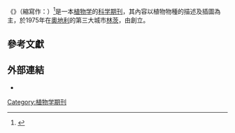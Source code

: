 {{roughtranslation|time=2021-01-05T01:11:03+00:00}}
{{Notchinesetitle|time=2021-01-05T01:11:03+00:00}}
{{Infobox magazine
|title = 林茲生物學貢獻
|native_name = Linzer Biologische Beiträge
|abbreviation = Linzer Biol. Beitr.
|category = [[植物學|植物學]]
|año de fundación = Desde 1975 hasta ahora
|country = [[奥地利|奥地利]]
|website = https://www.zobodat.at/publikation_series.php?id=2
|ISSN = 0253-116X
}}

《'''{{lang|de|Linzer Biologische Beiträge}}'''》（縮寫作：{{lang|de|Linzer Biol. Beitr.}}）<ref>{{cite web |url=http://www.tropicos.org/Publication/11443 |title=Publication - Linzer Biol. Beitr. |work=[[Tropicos|Tropicos]] |access-date=2020-12-30 |language=en |archive-date=2019-03-27 |archive-url=https://web.archive.org/web/20190327150324/http://www.tropicos.org/Publication/11443 |dead-url=no }}</ref>是一本[[植物学|植物学]]的[[科学期刊|科学期刊]]，其內容以植物物種的描述及插圖為主，於1975年在[[奧地利|奧地利]]的第三大城市[[林茨|林茨]]，由{{tsl|es|Mitteilungen der Botanischen Arbeitsgemeinschaft am Oberösterreichischen-Landesmuseum Linz|上奧地利州立博物館林茨植物工作組的公告}}創立。

==參考文獻==
{{reflist}}

==外部連結==
* {{cite web |url=http://www.ipni.org/ipni/idPublicationSearch.do?id=11443-2 |title=位於IPNI的描述 |work=[[IPNI|IPNI]] |accessdate=2020-12-30 |archive-date=2015-09-27 |archive-url=https://web.archive.org/web/20150927103901/http://www.ipni.org/ipni/idPublicationSearch.do?id=11443-2 |dead-url=no }} 

{{Authority control}}

[[Category:植物学期刊|Category:植物学期刊]]